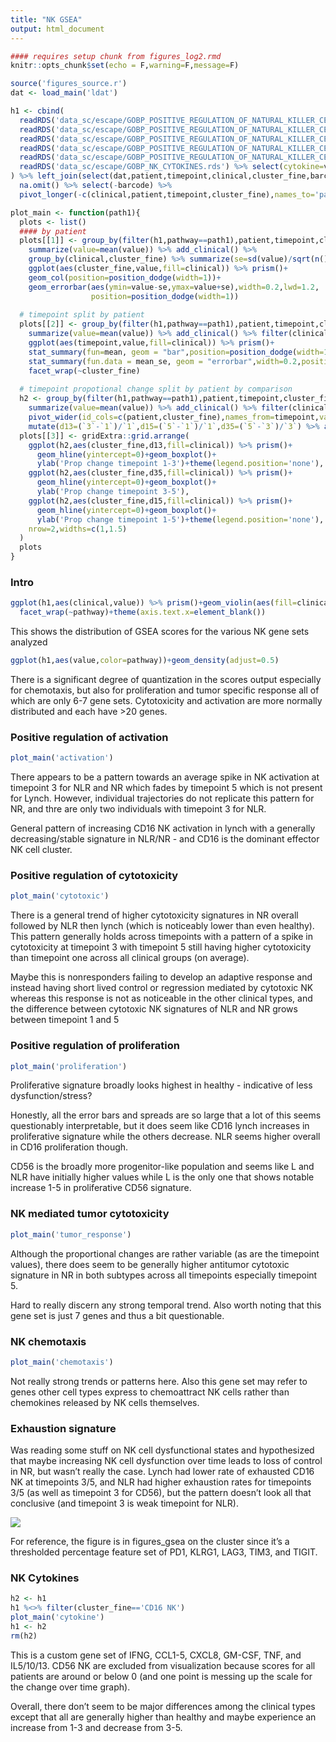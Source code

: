```yaml
---
title: "NK GSEA"
output: html_document
---
```


```r
#### requires setup chunk from figures_log2.rmd
knitr::opts_chunk$set(echo = F,warning=F,message=F)

source('figures_source.r')
dat <- load_main('ldat')

h1 <- cbind(
  readRDS('data_sc/escape/GOBP_POSITIVE_REGULATION_OF_NATURAL_KILLER_CELL_ACTIVATION.rds') %>% rename(activation=val),
  readRDS('data_sc/escape/GOBP_POSITIVE_REGULATION_OF_NATURAL_KILLER_CELL_CHEMOTAXIS.rds') %>% select(chemotaxis=val),
  readRDS('data_sc/escape/GOBP_POSITIVE_REGULATION_OF_NATURAL_KILLER_CELL_MEDIATED_CYTOTOXICITY.rds') %>% select(cytotoxic=val),
  readRDS('data_sc/escape/GOBP_POSITIVE_REGULATION_OF_NATURAL_KILLER_CELL_MEDIATED_IMMUNE_RESPONSE_TO_TUMOR_CELL.rds') %>% select(tumor_response=val),
  readRDS('data_sc/escape/GOBP_POSITIVE_REGULATION_OF_NATURAL_KILLER_CELL_PROLIFERATION.rds') %>% select(proliferation=val),
  readRDS('data_sc/escape/GOBP_NK_CYTOKINES.rds') %>% select(cytokine=val)
) %>% left_join(select(dat,patient,timepoint,clinical,cluster_fine,barcode),by='barcode') %>% 
  na.omit() %>% select(-barcode) %>% 
  pivot_longer(-c(clinical,patient,timepoint,cluster_fine),names_to='pathway')

plot_main <- function(path1){
  plots <- list()
  #### by patient
  plots[[1]] <- group_by(filter(h1,pathway==path1),patient,timepoint,cluster_fine) %>% 
    summarize(value=mean(value)) %>% add_clinical() %>% 
    group_by(clinical,cluster_fine) %>% summarize(se=sd(value)/sqrt(n()),value=mean(value)) %>% 
    ggplot(aes(cluster_fine,value,fill=clinical)) %>% prism()+
    geom_col(position=position_dodge(width=1))+
    geom_errorbar(aes(ymin=value-se,ymax=value+se),width=0.2,lwd=1.2,
                  position=position_dodge(width=1))
  
  # timepoint split by patient
  plots[[2]] <- group_by(filter(h1,pathway==path1),patient,timepoint,cluster_fine) %>% 
    summarize(value=mean(value)) %>% add_clinical() %>% filter(clinical!='Healthy') %>% 
    ggplot(aes(timepoint,value,fill=clinical)) %>% prism()+
    stat_summary(fun=mean, geom = "bar",position=position_dodge(width=1)) +
    stat_summary(fun.data = mean_se, geom = "errorbar",width=0.2,position=position_dodge(width=1))+
    facet_wrap(~cluster_fine)
  
  # timepoint propotional change split by patient by comparison
  h2 <- group_by(filter(h1,pathway==path1),patient,timepoint,cluster_fine) %>% 
    summarize(value=mean(value)) %>% add_clinical() %>% filter(clinical!='Healthy') %>% 
    pivot_wider(id_cols=c(patient,cluster_fine),names_from=timepoint,values_from=value) %>% 
    mutate(d13=(`3`-`1`)/`1`,d15=(`5`-`1`)/`1`,d35=(`5`-`3`)/`3`) %>% add_clinical()
  plots[[3]] <- gridExtra::grid.arrange(
    ggplot(h2,aes(cluster_fine,d13,fill=clinical)) %>% prism()+
      geom_hline(yintercept=0)+geom_boxplot()+
      ylab('Prop change timepoint 1-3')+theme(legend.position='none'),
    ggplot(h2,aes(cluster_fine,d35,fill=clinical)) %>% prism()+
      geom_hline(yintercept=0)+geom_boxplot()+
      ylab('Prop change timepoint 3-5'),
    ggplot(h2,aes(cluster_fine,d15,fill=clinical)) %>% prism()+
      geom_hline(yintercept=0)+geom_boxplot()+
      ylab('Prop change timepoint 1-5')+theme(legend.position='none'),
    nrow=2,widths=c(1,1.5)
  )
  plots
}
```

### Intro

```r
ggplot(h1,aes(clinical,value)) %>% prism()+geom_violin(aes(fill=clinical))+
  facet_wrap(~pathway)+theme(axis.text.x=element_blank())
```

This shows the distribution of GSEA scores for the various NK gene sets analyzed

```r
ggplot(h1,aes(value,color=pathway))+geom_density(adjust=0.5)
```

There is a significant degree of quantization in the scores output especially for chemotaxis, but also for proliferation and tumor specific response all of which are only 6-7 gene sets. Cytotoxicity and activation are more normally distributed and each have \>20 genes.

### Positive regulation of activation

```r
plot_main('activation')
```

There appears to be a pattern towards an average spike in NK activation at timepoint 3 for NLR and NR which fades by timepoint 5 which is not present for Lynch. However, individual trajectories do not replicate this pattern for NR, and thre are only two individuals with timepoint 3 for NLR.

General pattern of increasing CD16 NK activation in lynch with a generally decreasing/stable signature in NLR/NR - and CD16 is the dominant effector NK cell cluster.

### Positive regulation of cytotoxicity

```r
plot_main('cytotoxic')
```

There is a general trend of higher cytotoxicity signatures in NR overall followed by NLR then lynch (which is noticeably lower than even healthy). This pattern generally holds across timepoints with a pattern of a spike in cytotoxicity at timepoint 3 with timepoint 5 still having higher cytotoxicity than timepoint one across all clinical groups (on average).

Maybe this is nonresponders failing to develop an adaptive response and instead having short lived control or regression mediated by cytotoxic NK whereas this response is not as noticeable in the other clinical types, and the difference between cytotoxic NK signatures of NLR and NR grows between timepoint 1 and 5

### Positive regulation of proliferation

```r
plot_main('proliferation')
```

Proliferative signature broadly looks highest in healthy - indicative of less dysfunction/stress?

Honestly, all the error bars and spreads are so large that a lot of this seems questionably interpretable, but it does seem like CD16 lynch increases in proliferative signature while the others decrease. NLR seems higher overall in CD16 proliferation though.

CD56 is the broadly more progenitor-like population and seems like L and NLR have initially higher values while L is the only one that shows notable increase 1-5 in proliferative CD56 signature.

### NK mediated tumor cytotoxicity

```r
plot_main('tumor_response')
```

Although the proportional changes are rather variable (as are the timepoint values), there does seem to be generally higher antitumor cytotoxic signature in NR in both subtypes across all timepoints especially timepoint 5.

Hard to really discern any strong temporal trend. Also worth noting that this gene set is just 7 genes and thus a bit questionable.

### NK chemotaxis

```r
plot_main('chemotaxis')
```

Not really strong trends or patterns here. Also this gene set may refer to genes other cell types express to chemoattract NK cells rather than chemokines released by NK cells themselves.

### Exhaustion signature

Was reading some stuff on NK cell dysfunctional states and hypothesized that maybe increasing NK cell dysfunction over time leads to loss of control in NR, but wasn't really the case. Lynch had lower rate of exhausted CD16 NK at timepoints 3/5, and NLR had higher exhaustion rates for timepoints 3/5 (as well as timepoint 3 for CD56), but the pattern doesn't look all that conclusive (and timepoint 3 is weak timepoint for NLR).

![](figures/nk_custom_signatures/exhaustion_timepoint.png)

For reference, the figure is in figures_gsea on the cluster since it's a thresholded percentage feature set of PD1, KLRG1, LAG3, TIM3, and TIGIT.

### NK Cytokines

```r
h2 <- h1
h1 %<>% filter(cluster_fine=='CD16 NK')
plot_main('cytokine')
h1 <- h2
rm(h2)
```

This is a custom gene set of IFNG, CCL1-5, CXCL8, GM-CSF, TNF, and IL5/10/13. CD56 NK are excluded from visualization because scores for all patients are around or below 0 (and one point is messing up the scale for the change over time graph).

Overall, there don't seem to be major differences among the clinical types except that all are generally higher than healthy and maybe experience an increase from 1-3 and decrease from 3-5.
